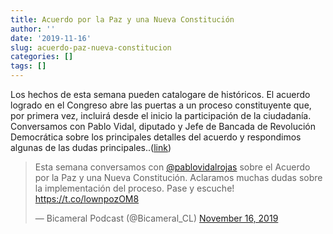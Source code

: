 ```yaml
---
title: Acuerdo por la Paz y una Nueva Constitución
author: ''
date: '2019-11-16'
slug: acuerdo-paz-nueva-constitucion
categories: []
tags: []
---
```


Los hechos de esta semana pueden catalogare de históricos. El acuerdo logrado en el Congreso abre las puertas a un proceso constituyente que, por primera vez, incluirá desde el inicio la participación de la ciudadanía. Conversamos con Pablo Vidal, diputado y Jefe de Bancada de Revolución Democrática sobre los principales detalles del acuerdo y respondimos algunas de las dudas principales..([link](https://open.spotify.com/episode/5L5Yq0tUMAbKLLz5gWv5mZ))

<blockquote class="twitter-tweet"><p lang="es" dir="ltr">Esta semana conversamos con <a href="https://twitter.com/pablovidalrojas?ref_src=twsrc%5Etfw">@pablovidalrojas</a> sobre el Acuerdo por la Paz y una Nueva Constitución. Aclaramos muchas dudas sobre la implementación del proceso. Pase y escuche! <a href="https://t.co/lownpozOM8">https://t.co/lownpozOM8</a></p>&mdash; Bicameral Podcast (@Bicameral_CL) <a href="https://twitter.com/Bicameral_CL/status/1195685410325721088?ref_src=twsrc%5Etfw">November 16, 2019</a></blockquote> <script async src="https://platform.twitter.com/widgets.js" charset="utf-8"></script>

